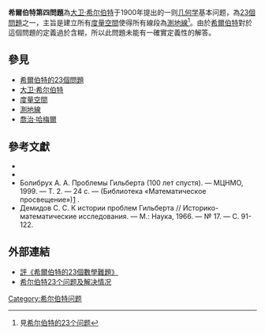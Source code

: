 '''希爾伯特第四問題'''為[[大卫·希尔伯特|大卫·希尔伯特]]于1900年提出的一则[[几何学|几何学]]基本问题，為[[希爾伯特的23個問題|23個問題]]之一，主旨是建立所有[[度量空間|度量空間]]使得所有線段為[[測地線|測地線]]<ref>見[[希尔伯特的23个问题|希尔伯特的23个问题]]</ref>。由於[[希爾伯特|希爾伯特]]對於這個問題的定義過於含糊，所以此問題未能有一確實定義性的解答。{{Fact|德國數學家{{link-en|喬治·哈梅爾|Georg Hamel}}提出一個解答。|time=2011-09-10T03:03:25+00:00}}

== 參見 ==
* [[希爾伯特的23個問題|希爾伯特的23個問題]]
* [[大卫·希尔伯特|大卫·希尔伯特]]
* [[度量空間|度量空間]]
* [[測地線|測地線]]
* [[喬治·哈梅爾|喬治·哈梅爾]]

==參考文獻==
<references/>
{{refbegin}}
* {{cite book|last=Gray|first = Jeremy J.|year= 2000|title=The Hilbert Challenge|publisher=[[Oxford_University_Press|Oxford University Press]]|isbn=0-19-850651-1|language=en}}
* {{cite book|author=Yandell, Benjamin H. |year=2002|title=The Honors Class. Hilbert's Problems and Their Solvers|publisher=A K Peters|isbn=1-56881-141-1|language=en}}
*Болибрух А. А. Проблемы Гильберта (100 лет спустя). — МЦНМО, 1999. — Т. 2. — 24 с. — (Библиотека «Математическое просвещение»)[http://www.mccme.ru/mmmf-lectures/books/books/books.php?book=2] {{Wayback|url=http://www.mccme.ru/mmmf-lectures/books/books/books.php?book=2 |date=20180823105528 }}. {{ru icon}}
* Демидов С. С. К истории проблем Гильберта // Историко-математические исследования. — М.: Наука, 1966. — № 17. — С. 91-122. {{ru icon}}
{{refend}}

==外部連結==
{{refbegin}}
* [http://math.ntnu.edu.tw/~horng/letter/vol6no10c.htm 評《希爾伯特的23個數學難題》] {{Wayback|url=http://math.ntnu.edu.tw/~horng/letter/vol6no10c.htm |date=20201105024739 }}
* [http://202.38.126.65/nankaisource/public_html/question/23prob.htm 希尔伯特23个问题及解决情况]{{dead link|date=2018年2月 |bot=InternetArchiveBot |fix-attempted=yes }}
{{refend}}

{{Hilbert's problems}}

[[Category:希尔伯特问题|Category:希尔伯特问题]]

{{Geometry-stub}}